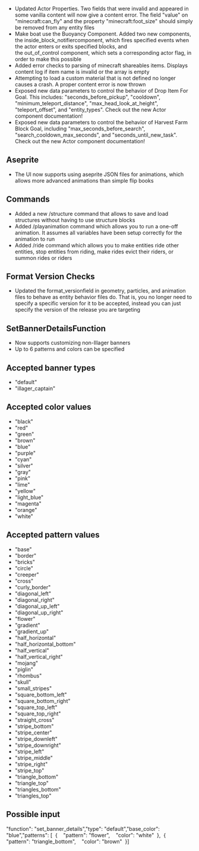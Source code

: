 



-   Updated Actor Properties. Two fields that were invalid and appeared in some vanilla content will now give a content error. The field "value" on "minecraft:can\_fly" and the property "minecraft:foot\_size" should simply be removed from any entity files 
-   Make boat use the Buoyancy Component. Added two new components, the inside\_block\_notifiercomponent, which fires specified events when the actor enters or exits specified blocks, and the out\_of\_control component, which sets a corresponding actor flag, in order to make this possible 
-   Added error checks to parsing of minecraft shareables items. Displays content log if item name is invalid or the array is empty 
-   Attempting to load a custom material that is not defined no longer causes a crash. A proper content error is now thrown 
-   Exposed new data parameters to control the behavior of Drop Item For Goal. This includes: "seconds\_before\_pickup", "cooldown", "minimum\_teleport\_distance", "max\_head\_look\_at\_height", "teleport\_offset", and "entity\_types". Check out the new Actor component documentation! 
-   Exposed new data parameters to control the behavior of Harvest Farm Block Goal, including "max\_seconds\_before\_search", "search\_cooldown\_max\_seconds", and "seconds\_until\_new\_task". Check out the new Actor component documentation! 

## **Aseprite**

-   The UI now supports using aseprite JSON files for animations, which allows more advanced animations than simple flip books

## **Commands**

-   Added a new /structure command that allows to save and load structures without having to use structure blocks 
-   Added /playanimation command which allows you to run a one-off animation. It assumes all variables have been setup correctly for the animation to run
-   Added /ride command which allows you to make entities ride other entities, stop entities from riding, make rides evict their riders, or summon rides or riders

## **Format Version Checks**

-   Updated the format\_versionfield in geometry, particles, and animation files to behave as entity behavior files do. That is, you no longer need to specify a specific version for it to be accepted, instead you can just specify the version of the release you are targeting

## **SetBannerDetailsFunction**

-   Now supports customizing non-Illager banners
-   Up to 6 patterns and colors can be specified

## **Accepted banner types**

-   "default"
-   "illager\_captain"

## **Accepted color values**

-   "black"
-   "red"
-   "green"
-   "brown"
-   "blue"
-   "purple"
-   "cyan"
-   "silver"
-   "gray"
-   "pink"
-   "lime"
-   "yellow"
-   "light\_blue"
-   "magenta"
-   "orange"
-   "white"

## **Accepted pattern values**

-   "base"
-   "border"
-   "bricks"
-   "circle"
-   "creeper"
-   "cross"
-   "curly\_border"
-   "diagonal\_left"
-   "diagonal\_right"
-   "diagonal\_up\_left"
-   "diagonal\_up\_right"
-   "flower"
-   "gradient"
-   "gradient\_up"
-   "half\_horizontal"
-   "half\_horizontal\_bottom"
-   "half\_vertical"
-   "half\_vertical\_right"
-   "mojang"
-   "piglin"
-   "rhombus"
-   "skull"
-   "small\_stripes"
-   "square\_bottom\_left"
-   "square\_bottom\_right"
-   "square\_top\_left"
-   "square\_top\_right"
-   "straight\_cross"
-   "stripe\_bottom"
-   "stripe\_center"
-   "stripe\_downleft"
-   "stripe\_downright"
-   "stripe\_left"
-   "stripe\_middle"
-   "stripe\_right"
-   "stripe\_top"
-   "triangle\_bottom"
-   "triangle\_top"
-   "triangles\_bottom"
-   "triangles\_top"

## **Possible input**

"function": "set\_banner\_details","type": "default","base\_color": "blue","patterns": \[  \{    "pattern": "flower",    "color": "white"  \},  \{    "pattern": "triangle\_bottom",    "color": "brown"  \}\]

